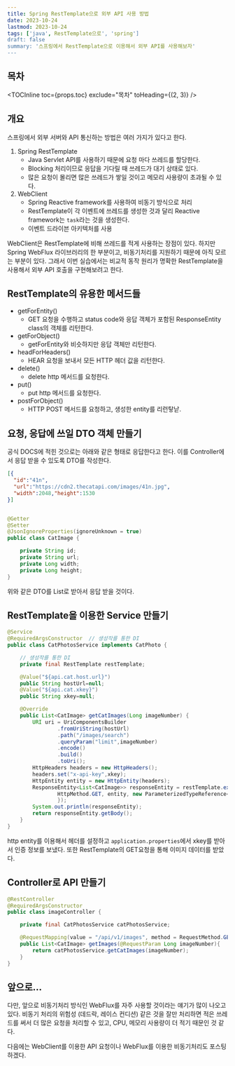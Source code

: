 ```yaml
---
title: Spring RestTemplate으로 외부 API 사용 방법
date: 2023-10-24
lastmod: 2023-10-24
tags: ['java', RestTemplate으로', 'spring']
draft: false
summary: '스프링에서 RestTemplate으로 이용해서 외부 API를 사용해보자'
---
```


## 목차

<TOCInline toc={props.toc} exclude="목차" toHeading={(2, 3)} />

## 개요

스프링에서 외부 서버와 API 통신하는 방법은 여러 가지가 있다고 한다.

1. Spring RestTemplate
   - Java Servlet API를 사용하기 때문에 요청 마다 쓰레드를 할당한다.
   - Blocking 처리이므로 응답을 기다릴 때 쓰레드가 대기 상태로 있다.
   - 많은 요청이 몰리면 많은 쓰레드가 쌓일 것이고 메모리 사용량이 초과될 수 있다.
2. WebClient
   - Spring Reactive framework를 사용하여 비동기 방식으로 처리
   - RestTemplate이 각 이벤트에 쓰레드를 생성한 것과 달리 Reactive framework는 `task`라는 것을 생성한다.
   - 이벤트 드라이븐 아키텍처를 사용

WebClient은 RestTemplate에 비해 쓰레드를 적게 사용하는 장점이 있다. 하지만 Spring WebFlux 라이브러리의 한 부분이고, 비동기처리를 지원하기 때문에 아직 모르는 부분이 있다.
그래서 이번 실습에서는 비교적 동작 원리가 명확한 RestTemplate을 사용해서 외부 API 호출을 구현해보려고 한다.

## RestTemplate의 유용한 메서드들

- getForEntity()
  - GET 요청을 수행하고 status code와 응답 객체가 포함된 ResponseEntity class의 객체를 리턴한다.
- getForObject()
  - getForEntity와 비슷하지만 응답 객체만 리턴한다.
- headForHeaders()
  - HEAR 요청을 보내서 모든 HTTP 헤더 값을 리턴한다.
- delete()
  - delete http 메서드를 요청한다.
- put()
  - put http 메서드를 요청한다.
- postForObject()
  - HTTP POST 메서드를 요청하고, 생성한 entity를 리런탛낟.

## 요청, 응답에 쓰일 DTO 객체 만들기

공식 DOCS에 적힌 것으로는 아래와 같은 형태로 응답한다고 한다. 이를 Controller에서 응답 받을 수 있도록 DTO를 작성한다.

```json:catImageDTO.json
[{
  "id":"41n",
  "url":"https://cdn2.thecatapi.com/images/41n.jpg",
  "width":2048,"height":1530
}]
```

```java:catImageDTO.java

@Getter
@Setter
@JsonIgnoreProperties(ignoreUnknown = true)
public class CatImage {

    private String id;
    private String url;
    private Long width;
    private Long height;
}

```

위와 같은 DTO를 List로 받아서 응답 받을 것이다.

## RestTemplate을 이용한 Service 만들기

```java:getCatImages.java
@Service
@RequiredArgsConstructor  // 생성작를 통한 DI
public class CatPhotosService implements CatPhoto {

    // 생성작를 통한 DI
    private final RestTemplate restTemplate;

    @Value("${api.cat.host.url}")
    public String hostUrl=null;
    @Value("${api.cat.xkey}")
    public String xkey=null;

    @Override
    public List<CatImage> getCatImages(Long imageNumber) {
        URI uri = UriComponentsBuilder
                .fromUriString(hostUrl)
                .path("/images/search")
                .queryParam("limit",imageNumber)
                .encode()
                .build()
                .toUri();
        HttpHeaders headers = new HttpHeaders();
        headers.set("x-api-key",xkey);
        HttpEntity entity = new HttpEntity(headers);
        ResponseEntity<List<CatImage>> responseEntity = restTemplate.exchange(uri,
                HttpMethod.GET, entity, new ParameterizedTypeReference<List<CatImage>>() {
                });
        System.out.println(responseEntity);
        return responseEntity.getBody();
    }
}
```

http entity를 이용해서 헤더를 설정하고 `application.properties`에서 xkey를 받아서 인증 정보를 보냈다.
또한 RestTemplate의 GET요청을 통해 이미지 데이터를 받았다.

## Controller로 API 만들기

```java:controller.java
@RestController
@RequiredArgsConstructor
public class imageController {

    private final CatPhotosService catPhotosService;

    @RequestMapping(value = "/api/v1/images", method = RequestMethod.GET)
    public List<CatImage> getImages(@RequestParam Long imageNumber){
        return catPhotosService.getCatImages(imageNumber);
    }
}
```

## 앞으로...

다만, 앞으로 비동기처리 방식인 WebFlux를 자주 사용할 것이라는 얘기가 많이 나오고 있다.
비동기 처리의 위험성 (데드락, 레이스 컨디션) 같은 것을 잘만 처리하면 적은 쓰레드를 써서 더 많은 요청을 처리할 수 있고, CPU, 메모리 사용량이 더 적기 때문인 것 같다.

다음에는 WebClient를 이용한 API 요청이나 WebFlux를 이용한 비동기처리도 포스팅하겠다.
